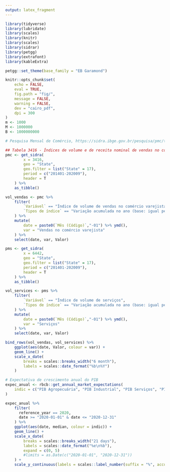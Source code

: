 ```yaml
---
output: latex_fragment
---
```


```r
library(tidyverse)
library(lubridate)
library(scales)
library(knitr)
library(scales)
library(sidrar)
library(petgg)
library(extrafont)
library(kableExtra)

petgg::set_theme(base_family = "EB Garamond")

knitr::opts_chunk$set(
	echo = FALSE,
	eval = TRUE,
	fig.path = "fig/",
	message = FALSE,
	warning = FALSE,
	dev = "cairo_pdf",
	dpi = 300
)
m <- 1000
M <- 1000000
B <- 1000000000
```

```r
# Pesquisa Mensal de Comércio, https://sidra.ibge.gov.br/pesquisa/pmc/tabelas

## Tabela 3416 - Índices de volume e de receita nominal de vendas no comércio varejista, por tipos de índice (2014 = 100)
pmc <- get_sidra(
		x = 3416, 
		geo = "State",
		geo.filter = list("State" = 17),
		period = c("201401-202009"),
		header = T
	) %>% 
	as_tibble()

vol_vendas <- pmc %>% 
	filter(
		`Variável` == "Índice de volume de vendas no comércio varejista",
		`Tipos de índice` == "Variação acumulada no ano (base: igual período do ano anterior)"
	) %>% 
	mutate(
		date = paste0(`Mês (Código)`,"-01") %>% ymd(),
		var = "Vendas no comércio varejista"
	) %>% 
	select(date, var, Valor)

pms <- get_sidra(
		x = 6442, 
		geo = "State",
		geo.filter = list("State" = 17),
		period = c("201401-202009"),
		header = T
	) %>% 
	as_tibble()

vol_services <- pms %>% 
	filter(
		`Variável` == "Índice de volume de serviços",
		`Tipos de índice` == "Variação acumulada no ano (base: igual período do ano anterior)"
	) %>% 
	mutate(
		date = paste0(`Mês (Código)`,"-01") %>% ymd(),
		var = "Serviços"
	) %>% 
	select(date, var, Valor)

bind_rows(vol_vendas, vol_services) %>% 
	ggplot(aes(date, Valor, colour = var)) +
	geom_line() +
	scale_x_date(
		breaks = scales::breaks_width("6 month"),
		labels = scales::date_format("%b\n%Y")
	)
```



```r
# Expectativa de crescimento anual do PIB
expec_anual <- rbcb::get_annual_market_expectations(
	indic = c("PIB Agropecuária", "PIB Industrial", "PIB Serviços", "PIB Total")
)

expec_anual %>% 
	filter(
	  reference_year == 2020, 
	  date >= "2020-01-01" & date <= "2020-12-31"
	) %>% 
	ggplot(aes(date, median, colour = indic)) +
	geom_line() +
	scale_x_date(
		breaks = scales::breaks_width("21 days"),
		labels = scales::date_format("%e\n%b"),
		expand = c(0, 5)
		#limits = as.Date(c("2020-01-01", "2020-12-31"))
	) +
	scale_y_continuous(labels = scales::label_number(suffix = "%", accuracy = 1))
```

